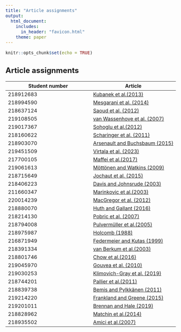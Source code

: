 ```yaml
---
title: "Article assignments"
output: 
  html_document:
    includes:
      in_header: "favicon.html"
    theme: paper
---
```


```r
knitr::opts_chunk$set(echo = TRUE)
```

<style type="text/css">
  body{
  font-size: 12pt;
}
</style>

<style type="text/css">
.title {
  display: none;
}

#getting-started img {
  margin-right: 10px;
}

</style>


## Article assignments

|Student number| Article |
|---------|---------|
|218912683|[Kubanek et al.(2013)](https://journals.plos.org/plosone/article?id=10.1371/journal.pone.0053398)|
|218994590|[Mesgarani et al. (2014)](https://www.ncbi.nlm.nih.gov/pmc/articles/PMC4350233/)|
|218637124|[Saoud et al. (2012)](https://www.jneurosci.org/content/jneuro/32/1/275.full.pdf)|
|219108505|[van Wassenhove et al. (2007)](https://www.utdallas.edu/~assmann/hcs6367/van_wassenhove_grant_poeppel07.pdf)|
|219017367|[Sohoglu et al.(2012)](https://www.jneurosci.org/content/jneuro/32/25/8443.full.pdf)
|218160622|[Scharinger et al. (2011)](https://www.researchgate.net/profile/William-Idsardi/publication/51123294_A_Comprehensive_Three-dimensional_Cortical_Map_of_Vowel_Space/links/565232c708ae4988a7aef7ca/A-Comprehensive-Three-dimensional-Cortical-Map-of-Vowel-Space.pdf)|
|218903070|[Arsenault and Buchsbaum (2015)](https://www.jneurosci.org/content/jneuro/35/2/634.full.pdf)|
|219451509|[Virtala et al. (2023)](https://www.sciencedirect.com/science/article/pii/S0278262623000313/pdfft?md5=931540977f2e3a1b9cfa15d66ec0dd87&pid=1-s2.0-S0278262623000313-main.pdf)|
|217700105|[Maffei et al.(2017)](https://www-sciencedirect-com.ezproxy.library.yorku.ca/science/article/pii/S0010945217303404)|
|219061613|[Möttönen and Watkins (2009)](https://www.jneurosci.org/content/jneuro/29/31/9819.full.pdf)|
|218715649|[Jochaut et al. (2015)](https://www.frontiersin.org/articles/10.3389/fnhum.2015.00171/full)|
|218406223|[Davis and Johnsrude (2003)](https://www.jneurosci.org/content/jneuro/23/8/3423.full.pdf)|
|211660347|[Marinkovic et al.(2003)](https://www.cell.com/neuron/pdf/S0896-6273(03)00197-1.pdf)|
|220014239|[MacGregor et al. (2012)](https://www.nature.com/articles/ncomms1715)|
|218880070|[Huth and Gallant (2016)](https://www.ncbi.nlm.nih.gov/pmc/articles/PMC4852309/)|
|218214130|[Pobric et al. (2007)](https://www.pnas.org/doi/full/10.1073/pnas.0707383104)|
|218794008|[Pulvermüller et al.(2005)](https://sci-hub.se/10.1111/j.1460-9568.2005.03900.x)|
|218975987|[Holcomb (1988)](http://neurocoglabs.sdsu.edu/manuscripts/01.Holcomb1988.pdf)|
|216871949|[Federmeier and Kutas (1999)](https://citeseerx.ist.psu.edu/document?repid=rep1&type=pdf&doi=8aec17d667f5b58fe2d9473a94553b13c6fd63a7)|
|218391334|[van Berkum et al.(2003)](https://pure.mpg.de/rest/items/item_59347/component/file_59348/content)|
|218801746|[Chow et al.(2016)](https://www.tandfonline.com/doi/pdf/10.1080/23273798.2015.1066832?casa_token=rmJx9Y2NmTgAAAAA:WTijYCC7BY7zm3itNZfeXh43aa5taAIVVX6Q-G9LBmzEttgcxayhYL4bpq9sDcYfVymO0tnHII8)|
|219045970|[Gouvea et al. (2010)](https://www.researchgate.net/profile/Colin-Phillips-3/publication/228641799_The_linguistic_processes_underlying_the_P600/links/0912f5097c882409cc000000/The-linguistic-processes-underlying-the-P600.pdf)|
|219030253|[Klimovich-Gray et al. (2019)](https://www.jneurosci.org/content/jneuro/39/3/519.full.pdf)|
|218744201|[Pallier et al.(2011)](https://www.pnas.org/doi/full/10.1073/pnas.1018711108)|
|218839738|[Bemis and Pylkkänen (2011)](https://www.jneurosci.org/content/jneuro/31/8/2801.full.pdf)|
|219214220|[Frankland and Greene (2015)](https://www.pnas.org/doi/full/10.1073/pnas.1421236112)|
|219201011|[Brennan and Hale (2019)](https://journals.plos.org/plosone/article/file?id=10.1371/journal.pone.0207741&type=printable)|
|218828962|[Matchin et al.(2014)](https://www.ncbi.nlm.nih.gov/pmc/articles/PMC4252493/)|
|218935502|[Amici et al.(2007)](https://www.jneurosci.org/content/jneuro/27/23/6282.full.pdf) |